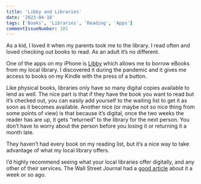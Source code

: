 ```yaml
---
title: 'Libby and Libraries'
date: '2023-04-18'
tags: ['Books', 'Libraries', 'Reading', 'Apps']
commentIssueNumber: 101
---
```


As a kid, I loved it when my parents took me to the library. I read often and loved checking out books to read. As an adult it’s no different.

One of the apps on my iPhone is [Libby](https://libbyapp.com/interview/welcome#doYouHaveACard) which allows me to borrow eBooks from my local library. I discovered it during the pandemic and it gives me access to books on my Kindle with the press of a button.

Like physical books, libraries only have so many digital copies available to lend as well. The nice part is that if they have the book you want to read but it’s checked out, you can easily add yourself to the waiting list to get it as soon as it becomes available. Another nice (or maybe not so nice thing from some points of view) is that because it’s digital, once the two weeks the reader has are up, it gets “returned” to the library for the next person. You don’t have to worry about the person before you losing it or returning it a month late.

They haven’t had every book on my reading list, but it’s a nice way to take advantage of what my local library offers.

I’d highly recommend seeing what your local libraries offer digitally, and any other of their services. The Wall Street Journal had a [good article](https://www.wsj.com/articles/the-money-saving-power-of-your-library-card-8f490455) about it a week or so ago.